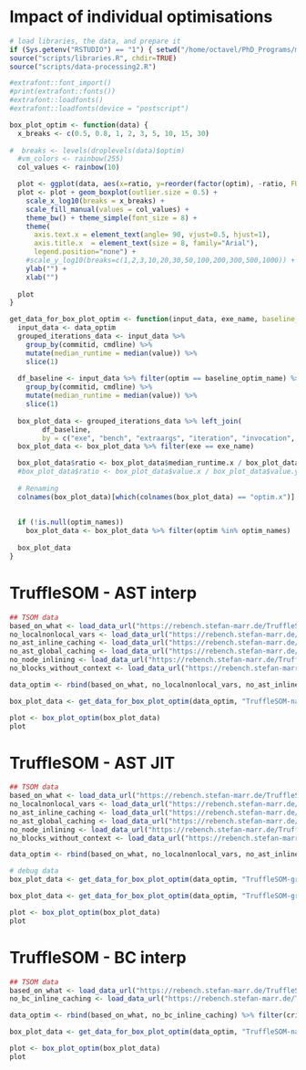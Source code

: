 # Impact of individual optimisations

```r
# load libraries, the data, and prepare it
if (Sys.getenv("RSTUDIO") == "1") { setwd("/home/octavel/PhD_Programs/my_programs/are-we-fast-yet/report/bc-vs-ast") }
source("scripts/libraries.R", chdir=TRUE)
source("scripts/data-processing2.R")

#extrafont::font_import()
#print(extrafont::fonts())
#extrafont::loadfonts()
#extrafont::loadfonts(device = "postscript")

box_plot_optim <- function(data) {
  x_breaks <- c(0.5, 0.8, 1, 2, 3, 5, 10, 15, 30)
  
#  breaks <- levels(droplevels(data)$optim)
  #vm_colors <- rainbow(255)
  col_values <- rainbow(10)

  plot <- ggplot(data, aes(x=ratio, y=reorder(factor(optim), -ratio, FUN = median), fill = optim))
  plot <- plot + geom_boxplot(outlier.size = 0.5) +
    scale_x_log10(breaks = x_breaks) +
    scale_fill_manual(values = col_values) +
    theme_bw() + theme_simple(font_size = 8) +
    theme(
      axis.text.x = element_text(angle= 90, vjust=0.5, hjust=1),
      axis.title.x  = element_text(size = 8, family="Arial"),
      legend.position="none") +
    #scale_y_log10(breaks=c(1,2,3,10,20,30,50,100,200,300,500,1000)) + #limit=c(0,30), breaks=seq(0,100,5), expand = c(0,0)
    ylab("") +
    xlab("")
  
  plot
}

get_data_for_box_plot_optim <- function(input_data, exe_name, baseline_optim_name="baseline", optim_names=NULL) {
  input_data <- data_optim
  grouped_iterations_data <- input_data %>%
    group_by(commitid, cmdline) %>%
    mutate(median_runtime = median(value)) %>%
    slice(1)
  
  df_baseline <- input_data %>% filter(optim == baseline_optim_name) %>%
    group_by(commitid, cmdline) %>%
    mutate(median_runtime = median(value)) %>%
    slice(1)
  
  box_plot_data <- grouped_iterations_data %>% left_join(
        df_baseline,
        by = c("exe", "bench", "extraargs", "iteration", "invocation", "warmup"))
  box_plot_data <- box_plot_data %>% filter(exe == exe_name)

  box_plot_data$ratio <- box_plot_data$median_runtime.x / box_plot_data$median_runtime.y
  #box_plot_data$ratio <- box_plot_data$value.x / box_plot_data$value.y
    
  # Renaming
  colnames(box_plot_data)[which(colnames(box_plot_data) == "optim.x")] <- "optim"
  
  
  if (!is.null(optim_names))
    box_plot_data <- box_plot_data %>% filter(optim %in% optim_names)
  
  box_plot_data
}
```

# TruffleSOM - AST interp

```r

## TSOM data
based_on_what <- load_data_url("https://rebench.stefan-marr.de/TruffleSOM/data/2622") %>% mutate(optim = "baseline")
no_localnonlocal_vars <- load_data_url("https://rebench.stefan-marr.de/TruffleSOM/data/2626") %>% mutate(optim = "no local/nonlocal vars")
no_ast_inline_caching <- load_data_url("https://rebench.stefan-marr.de/TruffleSOM/data/2624") %>% mutate(optim = "no inline caching")
no_ast_global_caching <- load_data_url("https://rebench.stefan-marr.de/TruffleSOM/data/2623") %>% mutate(optim = "no global caching")
no_node_inlining <- load_data_url("https://rebench.stefan-marr.de/TruffleSOM/data/2627") %>% mutate(optim = "no node inlining")
no_blocks_without_context <- load_data_url("https://rebench.stefan-marr.de/TruffleSOM/data/2625") %>% mutate(optim = "no blocks without context")

data_optim <- rbind(based_on_what, no_localnonlocal_vars, no_ast_inline_caching, no_ast_global_caching, no_node_inlining, no_blocks_without_context) %>% filter(criterion == "total")

box_plot_data <- get_data_for_box_plot_optim(data_optim, "TruffleSOM-native-interp-ast")

plot <- box_plot_optim(box_plot_data)
plot
```

# TruffleSOM - AST JIT

```r

## TSOM data
based_on_what <- load_data_url("https://rebench.stefan-marr.de/TruffleSOM/data/2622") %>% mutate(optim = "baseline")
no_localnonlocal_vars <- load_data_url("https://rebench.stefan-marr.de/TruffleSOM/data/2626") %>% mutate(optim = "no local/nonlocal vars")
no_ast_inline_caching <- load_data_url("https://rebench.stefan-marr.de/TruffleSOM/data/2624") %>% mutate(optim = "no inline caching")
no_ast_global_caching <- load_data_url("https://rebench.stefan-marr.de/TruffleSOM/data/2623") %>% mutate(optim = "no global caching")
no_node_inlining <- load_data_url("https://rebench.stefan-marr.de/TruffleSOM/data/2627") %>% mutate(optim = "no node inlining")
no_blocks_without_context <- load_data_url("https://rebench.stefan-marr.de/TruffleSOM/data/2625") %>% mutate(optim = "no blocks without context")

data_optim <- rbind(based_on_what, no_localnonlocal_vars, no_ast_inline_caching, no_ast_global_caching, no_node_inlining, no_blocks_without_context) %>% filter(criterion == "total")

# debug data
box_plot_data <- get_data_for_box_plot_optim(data_optim, "TruffleSOM-graal", optim_names=c("no node inlining"))

box_plot_data <- get_data_for_box_plot_optim(data_optim, "TruffleSOM-graal")

plot <- box_plot_optim(box_plot_data)
plot
```

# TruffleSOM - BC interp

```r

## TSOM data
based_on_what <- load_data_url("https://rebench.stefan-marr.de/TruffleSOM/data/2622") %>% mutate(optim = "baseline")
no_bc_inline_caching <- load_data_url("https://rebench.stefan-marr.de/TruffleSOM/data/2632") %>% mutate(optim = "no inline caching")

data_optim <- rbind(based_on_what, no_bc_inline_caching) %>% filter(criterion == "total")

box_plot_data <- get_data_for_box_plot_optim(data_optim, "TruffleSOM-native-interp-bc")

plot <- box_plot_optim(box_plot_data)
plot
```